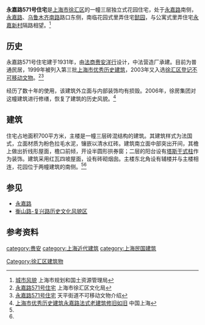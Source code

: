 {{上海市优秀历史建筑 |
省区市 = 上海市 |
名称 = 永嘉路571号住宅 |
图片 = [[File:571_Yongjia_Road.JPG|250px]]|
编号 = 3-92 |
时代 = 1931年|
所在 = [[上海市|上海市]][[徐汇区|徐汇区]][[永嘉路_(上海)|永嘉路]]501号|
公布 = 1999年 |
}}
'''永嘉路571号住宅'''是[[上海市|上海市]][[徐汇区|徐汇区]]的一幢三层独立式花园住宅，处于[[永嘉路_(上海)|永嘉路]]南侧，[[永嘉路_(上海)|永嘉路]]、[[乌鲁木齐南路|乌鲁木齐南路]]路口东侧，南临花园式里弄住宅[[懿园|懿园]]，与公寓式里弄住宅[[永嘉新村|永嘉新村]]隔路相望。<ref>[http://218.242.36.250/bhjz_pic_show.aspx?picid=287 城市风貌] {{Wayback|url=http://218.242.36.250/bhjz_pic_show.aspx?picid=287 |date=20160304111634 }}上海市规划和国土资源管理局</ref>

==历史==
永嘉路571号住宅建于1931年，由[[赉安|法商赉安洋行]]设计，中法营造厂承建。目前为普通民居，1999年被列入第三批[[上海市优秀历史建筑|上海市优秀历史建筑]]，2003年又入选[[徐汇区登记不可移动文物列表|徐汇区登记不可移动文物]]。<ref name=a>[http://whj.xh.sh.cn/xhwh_website/HTML/xhwh/xhwh_wwbh_wbdw/Info/Detail_25769.htm 永嘉路571号住宅] {{Wayback|url=http://whj.xh.sh.cn/xhwh_website/HTML/xhwh/xhwh_wwbh_wbdw/Info/Detail_25769.htm |date=20140606214842 }}上海市徐汇区文化局</ref><ref name=b>[http://tianping.xh.sh.cn/html/xh_tpwhzx/Flash_yffb/hai/hai-2.swf 永嘉路571号住宅] {{Wayback|url=http://tianping.xh.sh.cn/html/xh_tpwhzx/Flash_yffb/hai/hai-2.swf |date=20140606211151 }}天平街道不可移动文物介绍</ref>

经历了数十年的使用，该建筑外立面与内部装饰均有损毁。2006年，徐房集团对这幢建筑进行修缮，恢复了建筑的历史风貌。<ref>[http://www.shanghai.gov.cn/shanghai/node2314/node2315/node4411/userobject21ai145016.html 上海市优秀历史建筑永嘉路法式老建筑修旧如旧] {{Wayback|url=http://www.shanghai.gov.cn/shanghai/node2314/node2315/node4411/userobject21ai145016.html |date=20160304191224 }}中国上海</ref>

==建筑==
住宅占地面积700平方米，主楼是一幢三层砖混结构的建筑。其建筑样式为法国式，立面材质为粉色拉毛水泥，镶嵌以清水红砖。建筑南立面中部突出开间，其檐上做出折线形屋面，檐口前倾，开设半圆形拱券窗；二层的阳台设有[[塔司干柱式|塔斯干式柱]]作为装饰。建筑采用红瓦四坡屋面，设有砖砌烟囱。主楼东北角设有辅楼并与主楼相连，花园位于两幢建筑的南侧。<ref name=a></ref><ref name=b></ref>

==参见==
*[[永嘉路_(上海)|永嘉路]]
*[[衡山路-复兴路历史文化风貌区|衡山路-复兴路历史文化风貌区]]

==参考资料==
{{reflist|2}}

{{第三批上海市优秀历史建筑}}
[[category:赉安|category:赉安]]
[[category:上海近代建筑|category:上海近代建筑]]
[[category:上海民国建筑|category:上海民国建筑]]
[[Category:徐汇区建筑物|Category:徐汇区建筑物]]